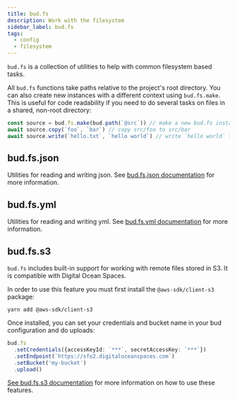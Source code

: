 ```yaml
---
title: bud.fs
description: Work with the filesystem
sidebar_label: bud.fs
tags:
  - config
  - filesystem
---
```


`bud.fs` is a collection of utilities to help with common filesystem based tasks.

All `bud.fs` functions take paths relative to the project's root directory. You can also create new instances with
a different context using `bud.fs.make`. This is useful for code readability if you need to do several tasks on files in a shared, non-root directory:

```typescript
const source = bud.fs.make(bud.path(`@src`)) // make a new bud.fs instance with a root in `src`
await source.copy(`foo`, `bar`) // copy src/foo to src/bar
await source.write(`hello.txt`, `hello world`) // write `hello world` to src/hello.txt
```

## bud.fs.json

Utilities for reading and writing json. See [bud.fs.json documentation](/docs/bud.fs/yml) for more information.

## bud.fs.yml

Utilities for reading and writing yml. See [bud.fs.yml documentation](/docs/bud.fs/yml) for more information.

## bud.fs.s3

`bud.fs` includes built-in support for working with remote files stored in S3. It is compatible with Digital Ocean Spaces.

In order to use this feature you must first install the `@aws-sdk/client-s3` package:

```npm2yarn
yarn add @aws-sdk/client-s3
```

Once installed, you can set your credentials and bucket name in your bud configuration and do uploads:

```typescript
bud.fs
  .setCredentials({accessKeyId: `***`, secretAccessKey: `***`})
  .setEndpoint(`https://sfo2.digitaloceanspaces.com`)
  .setBucket('my-bucket')
  .upload()
```

[See bud.fs.s3 documentation](/docs/bud.fs/s3) for more information on how to use these features.
